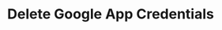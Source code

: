 ---
title: "Delete Google App Credentials"
openapi: "DELETE /manage/admin/connector/google-drive/app-credential"
---